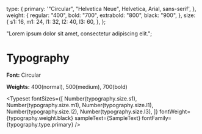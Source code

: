 
<Meta title="Design/Typography" />

  type: {
    primary: '"Circular", "Helvetica Neue", Helvetica, Arial, sans-serif',
  },
  weight: {
    regular: "400",
    bold: "700",
    extrabold: "800",
    black: "900",
  },
  size: {
    s1: 16,
    m1: 24,
    l1: 32,
    l2: 40,
    l3: 60,
  },
};

  "Lorem ipsum dolor sit amet, consectetur adipiscing elit.";

# Typography

**Font:** Circular

**Weights:** 400(normal), 500(medium), 700(bold)

<Typeset
  fontSizes={[
    Number(typography.size.s1),
    Number(typography.size.m1),
    Number(typography.size.l1),
    Number(typography.size.l2),
    Number(typography.size.l3),
  ]}
  fontWeight={typography.weight.black}
  sampleText={SampleText}
  fontFamily={typography.type.primary}
/>
